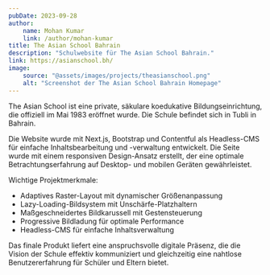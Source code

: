 ```yaml
---
pubDate: 2023-09-28
author:
    name: Mohan Kumar
    link: /author/mohan-kumar
title: The Asian School Bahrain
description: "Schulwebsite für The Asian School Bahrain."
link: https://asianschool.bh/
image:
    source: "@assets/images/projects/theasianschool.png"
    alt: "Screenshot der The Asian School Bahrain Homepage"
---
```


The Asian School ist eine private, säkulare koedukative Bildungseinrichtung, die offiziell im Mai 1983 eröffnet wurde. Die Schule befindet sich in Tubli in Bahrain.

Die Website wurde mit Next.js, Bootstrap und Contentful als Headless-CMS für einfache Inhaltsbearbeitung und -verwaltung entwickelt. Die Seite wurde mit einem responsiven Design-Ansatz erstellt, der eine optimale Betrachtungserfahrung auf Desktop- und mobilen Geräten gewährleistet.

Wichtige Projektmerkmale:
- Adaptives Raster-Layout mit dynamischer Größenanpassung
- Lazy-Loading-Bildsystem mit Unschärfe-Platzhaltern
- Maßgeschneidertes Bildkarussell mit Gestensteuerung
- Progressive Bildladung für optimale Performance
- Headless-CMS für einfache Inhaltsverwaltung

Das finale Produkt liefert eine anspruchsvolle digitale Präsenz, die die Vision der Schule effektiv kommuniziert und gleichzeitig eine nahtlose Benutzererfahrung für Schüler und Eltern bietet.